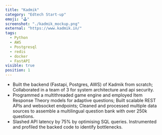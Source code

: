 ```yaml
---
title: "Kadmik"
category: "Edtech Start-up"
emoji: "🕹"
screenshot: "./kadmik_mockup.png"
external: "https://www.kadmik.in/"
tags:
  - Python
  - AWS
  - Postgresql
  - redis
  - docker
  - FastAPI
visible: true
position: 1
---
```


* Built the backend (Fastapi, Postgres, AWS) of Kadmik from scratch; Collaborated in a team of 3 for system architecture and api security.
* Programmed a multithreaded game engine and employed Item Response Theory models for adaptive questions; Built scalable REST APIs and websocket endpoints; Cleaned and processed multiple data sources to assemble a multilingual question bank with over 250k questions.
* Slashed API latency by 75% by optimising SQL queries. Instrumented and profiled the backed code to identify bottlenecks.
